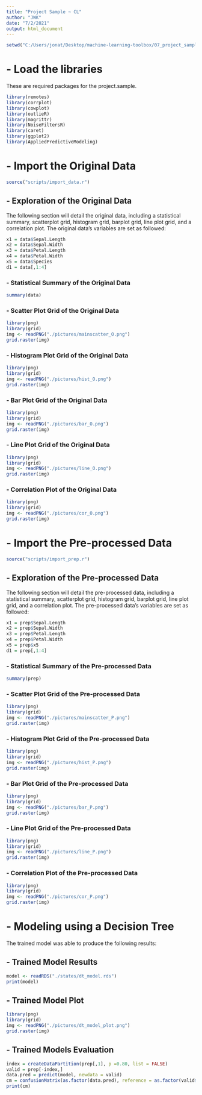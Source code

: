 ---
title: "Project Sample ~ CL"
author: "JWK"
date: "7/2/2021"
output: html_document
---

```{r include=FALSE}
setwd("C:/Users/jonat/Desktop/machine-learning-toolbox/07_project_samples/project.sample.classification")
```

# - Load the libraries 

These are required packages for the project.sample. 

```{r echo=TRUE, message=FALSE, warning=FALSE}
library(remotes)
library(corrplot)
library(cowplot)
library(outlieR)
library(magrittr)
library(NoiseFiltersR)
library(caret)
library(ggplot2)
library(AppliedPredictiveModeling)
```

# - Import the Original Data 

```{r echo=TRUE, message=FALSE, warning=FALSE}
source("scripts/import_data.r")
```

## - Exploration of the Original Data 

The following section will detail the original data, including a statistical summary, scatterplot grid, histogram grid, barplot grid, line plot grid, and a correlation plot. 
The original data's variables are set as followed:

```{r echo=TRUE, message=FALSE, warning=FALSE}
x1 = data$Sepal.Length
x2 = data$Sepal.Width
x3 = data$Petal.Length
x4 = data$Petal.Width
x5 = data$Species
d1 = data[,1:4]
```

### - Statistical Summary of the Original Data 

```{r echo=TRUE, message=FALSE, warning=FALSE}
summary(data)
```

### - Scatter Plot Grid of the Original Data 

```{r echo = F, fig.cap = 'ScatterPlot Grid'}
library(png)
library(grid)
img <- readPNG("./pictures/mainscatter_O.png")
grid.raster(img)
```

### - Histogram Plot Grid of the Original Data 

```{r echo = F, fig.cap = 'Histogram Grid'}
library(png)
library(grid)
img <- readPNG("./pictures/hist_O.png")
grid.raster(img)
```

### - Bar Plot Grid of the Original Data 

```{r echo = F, fig.cap = 'Bar Plot Grid'}
library(png)
library(grid)
img <- readPNG("./pictures/bar_O.png")
grid.raster(img)
```

### - Line Plot Grid of the Original Data 

```{r echo = F, fig.cap = 'Line Plot Grid'}
library(png)
library(grid)
img <- readPNG("./pictures/line_O.png")
grid.raster(img)
```

### - Correlation Plot of the Original Data 

```{r echo = F, fig.cap = 'Bar Plot Grid'}
library(png)
library(grid)
img <- readPNG("./pictures/cor_O.png")
grid.raster(img)
```

# - Import the Pre-processed Data

```{r echo=TRUE, message=FALSE, warning=FALSE}
source("scripts/import_prep.r")
```

## - Exploration of the Pre-processed Data 

The following section will detail the pre-processed data, including a statistical summary, scatterplot grid, histogram grid, barplot grid, line plot grid, and a correlation plot. 
The pre-processed data's variables are set as followed:

```{r echo=TRUE, message=FALSE, warning=FALSE}
x1 = prep$Sepal.Length
x2 = prep$Sepal.Width
x3 = prep$Petal.Length
x4 = prep$Petal.Width
x5 = prep$x5
d1 = prep[,1:4]
```

### - Statistical Summary of the Pre-processed Data

```{r echo=TRUE, message=FALSE, warning=FALSE}
summary(prep)
```

### - Scatter Plot Grid of the Pre-processed Data 

```{r echo = F, fig.cap = 'ScatterPlot Grid'}
library(png)
library(grid)
img <- readPNG("./pictures/mainscatter_P.png")
grid.raster(img)
```

### - Histogram Plot Grid of the Pre-processed Data 

```{r echo = F, fig.cap = 'Histogram Grid'}
library(png)
library(grid)
img <- readPNG("./pictures/hist_P.png")
grid.raster(img)
```

### - Bar Plot Grid of the Pre-processed Data 

```{r echo = F, fig.cap = 'Bar Plot Grid'}
library(png)
library(grid)
img <- readPNG("./pictures/bar_P.png")
grid.raster(img)
```

### - Line Plot Grid of the Pre-processed Data 

```{r echo = F, fig.cap = 'Line Plot Grid'}
library(png)
library(grid)
img <- readPNG("./pictures/line_P.png")
grid.raster(img)
```

### - Correlation Plot of the Pre-processed Data 

```{r echo = F, fig.cap = 'Bar Plot Grid'}
library(png)
library(grid)
img <- readPNG("./pictures/cor_P.png")
grid.raster(img)
```

# - Modeling using a Decision Tree

The trained model was able to produce the following results:

## - Trained Model Results 

```{r echo=FALSE, message=FALSE, warning=FALSE}
model <- readRDS("./states/dt_model.rds")
print(model)
```

## - Trained Model Plot 

```{r echo = F, fig.cap = 'Trained Model Plot'}
library(png)
library(grid)
img <- readPNG("./pictures/dt_model_plot.png")
grid.raster(img)
```

## - Trained Models Evaluation 

```{r echo=FALSE, message=FALSE, warning=FALSE}
index = createDataPartition(prep[,1], p =0.80, list = FALSE)
valid = prep[-index,]
data.pred = predict(model, newdata = valid)
cm = confusionMatrix(as.factor(data.pred), reference = as.factor(valid$x5), mode = "prec_recall")
print(cm)
```

